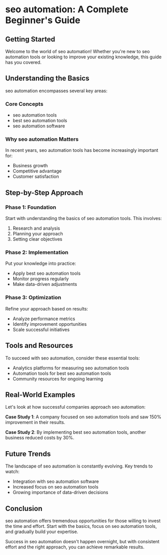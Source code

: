 # seo automation: A Complete Beginner's Guide

## Getting Started

Welcome to the world of seo automation! Whether you're new to seo automation tools or looking to improve your existing knowledge, this guide has you covered.

## Understanding the Basics

seo automation encompasses several key areas:

### Core Concepts
- seo automation tools
- best seo automation tools
- seo automation software

### Why seo automation Matters

In recent years, seo automation tools has become increasingly important for:
- Business growth
- Competitive advantage
- Customer satisfaction

## Step-by-Step Approach

### Phase 1: Foundation
Start with understanding the basics of seo automation tools. This involves:
1. Research and analysis
2. Planning your approach
3. Setting clear objectives

### Phase 2: Implementation
Put your knowledge into practice:
- Apply best seo automation tools
- Monitor progress regularly
- Make data-driven adjustments

### Phase 3: Optimization
Refine your approach based on results:
- Analyze performance metrics
- Identify improvement opportunities
- Scale successful initiatives

## Tools and Resources

To succeed with seo automation, consider these essential tools:
- Analytics platforms for measuring seo automation tools
- Automation tools for best seo automation tools
- Community resources for ongoing learning

## Real-World Examples

Let's look at how successful companies approach seo automation:

**Case Study 1**: A company focused on seo automation tools and saw 150% improvement in their results.

**Case Study 2**: By implementing best seo automation tools, another business reduced costs by 30%.

## Future Trends

The landscape of seo automation is constantly evolving. Key trends to watch:
- Integration with seo automation software
- Increased focus on seo automation tools
- Growing importance of data-driven decisions

## Conclusion

seo automation offers tremendous opportunities for those willing to invest the time and effort. Start with the basics, focus on seo automation tools, and gradually build your expertise.

Success in seo automation doesn't happen overnight, but with consistent effort and the right approach, you can achieve remarkable results.